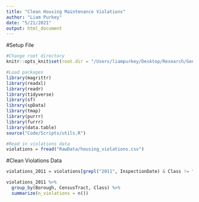 ```yaml
---
title: "Clean Housing Maintenance Violations"
author: "Liam Purkey"
date: "5/21/2021"
output: html_document
---
```


#Setup File

```r
#Change root directory
knitr::opts_knit$set(root.dir = "/Users/liampurkey/Desktop/Research/Gentrification")
```

```r
#Load packages
library(magrittr)
library(readxl)
library(readr)
library(tidyverse)
library(sf)
library(spData)
library(tmap)
library(purrr)
library(furrr)
library(data.table)
source("Code/Scripts/utils.R")
```

```r
#Read in violations data
violations = fread("RawData/housing_violations.csv")
```

#Clean Violations Data

```r
violations_2011 = violations[grepl("2011", InspectionDate) & Class != "I"]
```

```r
violations_2011 %>%
  group_by(Borough, CensusTract, Class) %>%
  summarize(n_violations = n())
```



